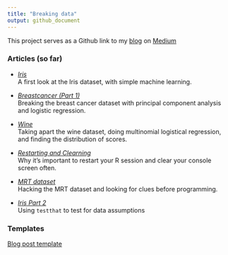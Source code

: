 ```yaml
---
title: "Breaking data"
output: github_document
---
```


This project serves as a Github link to my [blog](https://medium.com/@jgendrinal) on [Medium](https://medium.com/)

### Articles (so far)

- *[Iris](iris/iris_post.md)*  
A first look at the Iris dataset, with simple machine learning.

- *[Breastcancer (Part 1)](breastcancer/breastcancer_post1.md)*  
Breaking the breast cancer dataset with principal component analysis and logistic regression.

- *[Wine](wine/wine_post.md)*  
Taking apart the wine dataset, doing multinomial logistical regression, and finding the distribution of scores.

- *[Restarting and Clearning](environment/restart_and_clear.md)*  
Why it's important to restart your R session and clear your console screen often.

- *[MRT dataset](mrt/mrt_post.md)*  
Hacking the MRT dataset and looking for clues before programming.

- *[Iris Part 2](iris/iris_post2.md)*  
Using `testthat` to test for data assumptions

### Templates

[Blog post template](blogfrancis/inst/rmarkdown/templates/blog_template/skeleton/skeleton.Rmd)

